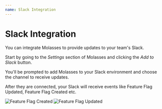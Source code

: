 ```yaml
---
name: Slack Integration
---
```


# Slack Integration

You can integrate Molasses to provide updates to your team's Slack.

Start by going to the _Settings_ section of Molasses and clicking the _Add to Slack_ button.

You'll be prompted to add Molasses to your Slack environment and choose the channel to receive updates.

After they are connected, your Slack will receive events like Feature Flag Updated, Feature Flag Created etc.

![Feature Flag Created](/slack-created.png)
![Feature Flag Updated](/slack-updated.png)

